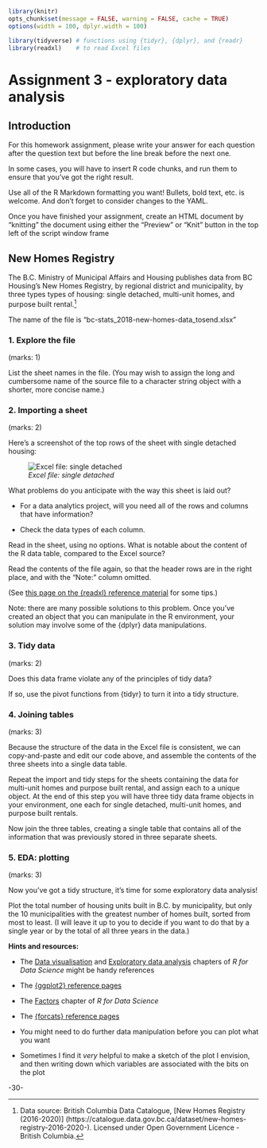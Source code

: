 <!-- This file by Martin Monkman 
is licensed under a Creative Commons Attribution 4.0 International License
https://creativecommons.org/licenses/by/4.0/  -->

```r
library(knitr)
opts_chunk$set(message = FALSE, warning = FALSE, cache = TRUE)
options(width = 100, dplyr.width = 100)

library(tidyverse) # functions using {tidyr}, {dplyr}, and {readr}
library(readxl)    # to read Excel files

```


# Assignment 3 - exploratory data analysis {#assignment3}


## Introduction


For this homework assignment, please write your answer for each question after the question text but before the line break before the next one.

In some cases, you will have to insert R code chunks, and run them to ensure that you've got the right result.

Use all of the R Markdown formatting you want! Bullets, bold text, etc. is welcome. And don't forget to consider changes to the YAML.

Once you have finished your assignment, create an HTML document by "knitting" the document using either the "Preview" or "Knit" button in the top left of the script window frame


## New Homes Registry

The B.C. Ministry of Municipal Affairs and Housing publishes data from BC Housing's New Homes Registry, by regional district and municipality, by three types types of housing: single detached, multi-unit homes, and purpose built rental.^[Data source: British Columbia Data Catalogue, [New Homes Registry (2016-2020)] (https://catalogue.data.gov.bc.ca/dataset/new-homes-registry-2016-2020-). Licensed under Open Government Licence - British Columbia.]

The name of the file is "bc-stats_2018-new-homes-data_tosend.xlsx"


### 1. Explore the file {-}
(marks: 1)

List the sheet names in the file. (You may wish to assign the long and cumbersome name of the source file to a character string object with a shorter, more concise name.)



### 2. Importing a sheet {-}
(marks: 2)

Here's a screenshot of the top rows of the sheet with single detached housing:

![_Excel file: single detached_](static/img/newhomes_single_excel.JPG)

What problems do you anticipate with the way this sheet is laid out? 

* For a data analytics project, will you need all of the rows and columns that have information?

* Check the data types of each column.

Read in the sheet, using no options. What is notable about the content of the R data table, compared to the Excel source?

Read the contents of the file again, so that the header rows are in the right place, and with the "Note:" column omitted.
 
(See [this page on the {readxl} reference material](https://readxl.tidyverse.org/reference/cell-specification.html) for some tips.)
 
Note: there are many possible solutions to this problem. Once you've created an object that you can manipulate in the R environment, your solution may involve some of the {dplyr} data manipulations. 



### 3. Tidy data {-}
(marks: 2)

Does this data frame violate any of the principles of tidy data?
 
If so, use the pivot functions from {tidyr} to turn it into a tidy structure.


### 4. Joining tables {-}
(marks: 3)

Because the structure of the data in the Excel file is consistent, we can copy-and-paste and edit our code above, and assemble the contents of the three sheets into a single data table.

Repeat the import and tidy steps for the sheets containing the data for multi-unit homes and purpose built rental, and assign each to a unique object. At the end of this step you will have three tidy data frame objects in your environment, one each for single detached, multi-unit homes, and purpose built rentals.

Now join the three tables, creating a single table that contains all of the information that was previously stored in three separate sheets.


### 5. EDA: plotting {-}
(marks: 3)

Now you've got a tidy structure, it's time for some exploratory data analysis!
 
Plot the total number of housing units built in B.C. by municipality, but only the 10 municipalities with the greatest number of homes built, sorted from most to least. (I will leave it up to you to decide if you want to do that by a single year or by the total of all three years in the data.)

**Hints and resources:**

* The [Data visualisation](https://r4ds.had.co.nz/data-visualisation.html) and [Exploratory data analysis](https://r4ds.had.co.nz/exploratory-data-analysis.html) chapters of _R for Data Science_ might be handy references

* The [{ggplot2} reference pages](https://ggplot2.tidyverse.org/)

* The [Factors](https://r4ds.had.co.nz/factors.html) chapter of _R for Data Science_ 
 
* The [{forcats} reference pages](https://forcats.tidyverse.org/)
 
* You might need to do further data manipulation before you can plot what you want
 
* Sometimes I find it _very_ helpful to make a sketch of the plot I envision, and then writing down which variables are associated with the bits on the plot




-30-